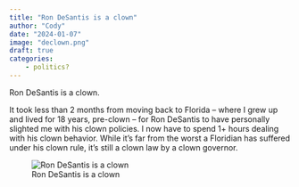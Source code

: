 ```yaml
---
title: "Ron DeSantis is a clown"
author: "Cody"
date: "2024-01-07"
image: "declown.png"
draft: true
categories: 
    - politics?
---
```


Ron DeSantis is a clown.

It took less than 2 months from moving back to Florida -- where I grew up and lived for 18 years, pre-clown -- for Ron DeSantis to have personally slighted me with his clown policies. I now have to spend 1+ hours dealing with his clown behavior. While it's far from the worst a Floridian has suffered under his clown rule, it's still a clown law by a clown governor.

![Ron DeSantis is a clown](declown.png)
